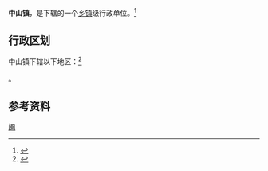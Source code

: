 {{中国乡级行政区|35/08/24/101/000}}

'''中山镇'''，是{{PRC admin/fullname|35/08/24/101/000|3}}下辖的一个[[乡镇|乡镇]]级行政单位。<ref>{{PRC admin/ref sgc|{{PRC admin/parent|35/08/24/101/000}}}}</ref>

== 行政区划 ==

中山镇下辖以下地区：<ref>{{PRC admin/ref sgc|35/08/24/101/000}}</ref>

{{PRC admin/children|35/08/24/101/000}}。

== 参考资料 ==

{{reflist}}

{{行政区划小作品}}
{{PRC admin/navcat|35/08/24/101/000}}
{{中国历史文化名镇}}
[[Category:中国历史文化名镇|闽]]
